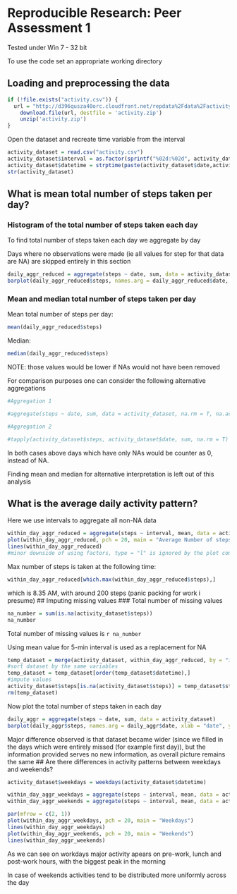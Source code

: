 # Reproducible Research: Peer Assessment 1
Tested under Win 7 - 32 bit

To use the code set an appropriate working directory


## Loading and preprocessing the data
```r
if (!file.exists("activity.csv")) {
  url = "http://d396qusza40orc.cloudfront.net/repdata%2Fdata%2Factivity.zip"
	download.file(url, destfile = 'activity.zip')
	unzip('activity.zip')
}
```
Open the dataset and recreate time variable from the interval

```r
activity_dataset = read.csv("activity.csv")
activity_dataset$interval = as.factor(sprintf("%02d:%02d", activity_dataset$interval%/%100, activity_dataset$interval%%100))
activity_dataset$datetime = strptime(paste(activity_dataset$date,activity_dataset$interval), "%F %H:%M")
str(activity_dataset)
```


## What is mean total number of steps taken per day?
### Histogram of the total number of steps taken each day
To find total number of steps taken each day we aggregate by day

Days where no observations were made (ie all values for step for that data are NA) are skipped entirely in this section

```r
daily_aggr_reduced = aggregate(steps ~ date, sum, data = activity_dataset, na.rm = T)
barplot(daily_aggr_reduced$steps, names.arg = daily_aggr_reduced$date, xlab = "date", ylab = "total number of steps", main = "Total Number of Steps Taken Each Day")
```


### Mean and median total number of steps taken per day
Mean total number of steps per day:
```r
mean(daily_aggr_reduced$steps)
```
Median:
```r
median(daily_aggr_reduced$steps)
```

NOTE: those values would be lower if NAs would not have been removed

For comparison purposes one can consider the following alternative aggregations
```r
#Aggregation 1

#aggregate(steps ~ date, sum, data = activity_dataset, na.rm = T, na.action = NULL)

#Aggregation 2 

#tapply(activity_dataset$steps, activity_dataset$date, sum, na.rm = T)
```
In both cases above days which have only NAs would be counter as 0, instead of NA.

Finding mean and median for alternative interpretation is left out of this analysis


## What is the average daily activity pattern?
Here we use intervals to aggregate all non-NA data
```r
within_day_aggr_reduced = aggregate(steps ~ interval, mean, data = activity_dataset, na.rm = T)
plot(within_day_aggr_reduced, pch = 20, main = "Average Number of steps taken within 5 minute interval")
lines(within_day_aggr_reduced)
#minor downside of using factors, type = "l" is ignored by the plot command, so separate lines call is required
```

Max number of steps is taken at the following time:
```r
within_day_aggr_reduced[which.max(within_day_aggr_reduced$steps),]
```
which is 8.35 AM, with around 200 steps (panic packing for work i presume)
## Imputing missing values
### Total number of missing values
```r
na_number = sum(is.na(activity_dataset$steps))
na_number
```
Total number of missing values is `r na_number `


Using mean value for 5-min interval is used as a replacement for NA
```r
temp_dataset = merge(activity_dataset, within_day_aggr_reduced, by = "interval")
#sort dataset by the same variables
temp_dataset = temp_dataset[order(temp_dataset$datetime),]
#impute values
activity_dataset$steps[is.na(activity_dataset$steps)] = temp_dataset$steps.y[is.na(activity_dataset$steps)]
rm(temp_dataset)
```

Now plot the total number of steps taken in each day

```r
daily_aggr = aggregate(steps ~ date, sum, data = activity_dataset)
barplot(daily_aggr$steps, names.arg = daily_aggr$date, xlab = "date", ylab = "total number of steps", main = "Total Number of Steps Taken Each Day")
```

Major difference observed is that dataset became wider (since we filled in the days which were entirely missed (for example first day)), but the information provided serves no new information, as overall picture remains the same
## Are there differences in activity patterns between weekdays and weekends?
```r
activity_dataset$weekdays = weekdays(activity_dataset$datetime)

within_day_aggr_weekdays = aggregate(steps ~ interval, mean, data = activity_dataset[!(activity_dataset$weekdays %in% c("Saturday", "Sunday")),])
within_day_aggr_weekends = aggregate(steps ~ interval, mean, data = activity_dataset[(activity_dataset$weekdays %in% c("Saturday", "Sunday")),])

par(mfrow = c(2, 1))
plot(within_day_aggr_weekdays, pch = 20, main = "Weekdays")
lines(within_day_aggr_weekdays)
plot(within_day_aggr_weekends, pch = 20, main = "Weekends")
lines(within_day_aggr_weekends)
```

As we can see on workdays major activity apears on pre-work, lunch and post-work hours, with the biggest peak in the morning

In case of weekends activities tend to be distributed more uniformly across the day